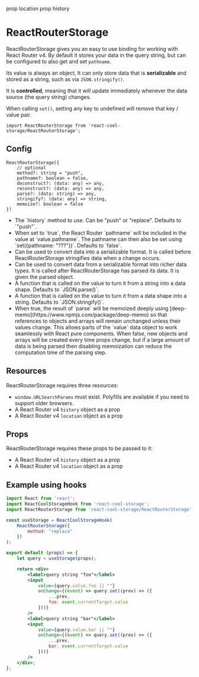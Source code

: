 prop location
prop history

# ReactRouterStorage

<ReactRouterStorageExample location={location} history={history} />

ReactRouterStorage gives you an easy to use binding for working with React Router v4. By default it stores your data in the query string, but can be configured to also get and set `pathname`.

Its value is always an object, It can only store data that is **serializable** and stored as a string, such as via `JSON.stringify()`.

It is **controlled**, meaning that it will update immediately whenever the data source (the query string) changes.

When calling `set()`, setting any key to undefined will remove that key / value pair.

```flow
import ReactRouterStorage from 'react-cool-storage/ReactRouterStorage';
```

## Config

```flow
ReactRouterStorage({
    // optional
    method?: string = "push",
    pathname?: boolean = false,
    deconstruct?: (data: any) => any,
    reconstruct?: (data: any) => any,
    parse?: (data: string) => any,
    stringify?: (data: any) => string,
    memoize?: boolean = false
})
```

* <Param name="method" type="string" default={`"push"`} optional />
  The `history` method to use. Can be "push" or "replace". Defaults to `"push"`.

* <Param name="pathname" type="boolean" default="false" optional />
  When set to `true`, the React Router `pathname` will be included in the value at `value.pathname`. The pathname can then also be set using `set({pathname: "???"})`. Defaults to `false`.

* <Param name="deconstruct" type="(data: any) => any" optional />
  Can be used to convert data into a serializable format. It is called before ReactRouterStorage stringifies data when a change occurs.

* <Param name="reconstruct" type="(data: any) => any" optional />
  Can be used to convert data from a serializable format into richer data types. It is called after ReactRouterStorage has parsed its data. It is given the parsed object.

* <Param name="parse" type="(data: string) => any" optional default="JSON.parse()" />
  A function that is called on the value to turn it from a string into a data shape. Defaults to `JSON.parse()`.

* <Param name="stringify" type="(data: any) => string" optional default="JSON.parse()" />
  A function that is called on the value to turn it from a data shape into a string. Defaults to `JSON.stringify()`.

* <Param name="memoize" type="boolean" optional default="false" />
  When true, the result of `parse` will be memoized deeply using [deep-memo](https://www.npmjs.com/package/deep-memo) so that references to objects and arrays will remain unchanged unless their values change. This allows parts of the `value` data object to work seamlessly with React pure components. When false, new objects and arrays will be created every time props change, but if a large amount of data is being parsed then disabling memoization can reduce the computation time of the parsing step.

## Resources

ReactRouterStorage requires three resources:
- `window.URLSearchParams` must exist. Polyfills are available if you need to support older browsers.
- A React Router v4 `history` object as a prop
- A React Router v4 `location` object as a prop

## Props

ReactRouterStorage requires these props to be passed to it:
- A React Router v4 `history` object as a prop
- A React Router v4 `location` object as a prop

## Example using hooks

```jsx
import React from 'react';
import ReactCoolStorageHook from 'react-cool-storage';
import ReactRouterStorage from 'react-cool-storage/ReactRouterStorage';

const useStorage = ReactCoolStorageHook(
    ReactRouterStorage({
        method: "replace"
    })
);

export default (props) => {
    let query = useStorage(props);

    return <div>
        <label>query string "foo"</label>
        <input
            value={query.value.foo || ""}
            onChange={(event) => query.set((prev) => ({
                ...prev,
                foo: event.currentTarget.value
            }))}
        />
        <label>query string "bar"</label>
        <input
            value={query.value.bar || ""}
            onChange={(event) => query.set((prev) => ({
                ...prev,
                bar: event.currentTarget.value
            }))}
        />
    </div>;
};
```
